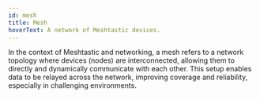 ```yaml
---
id: mesh
title: Mesh
hoverText: A network of Meshtastic devices.
---
```


In the context of Meshtastic and networking, a mesh refers to a network topology where devices (nodes) are interconnected, allowing them to directly and dynamically communicate with each other. This setup enables data to be relayed across the network, improving coverage and reliability, especially in challenging environments.
